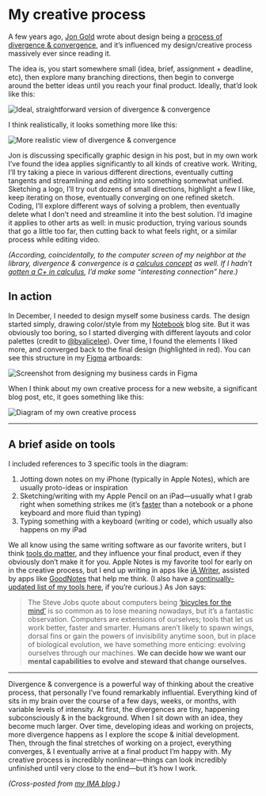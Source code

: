 # My creative process

A few years ago, [Jon Gold](https://jon.gold) wrote about design being a [process of divergence & convergence](https://jon.gold/2016/06/declarative-design-tools/), and it’s influenced my design/creative process massively ever since reading it.

The idea is, you start somewhere small (idea, brief, assignment + deadline, etc), then explore many branching directions, then begin to converge around the better ideas until you reach your final product. Ideally, that’d look like this:

![Ideal, straightforward version of divergence & convergence](https://d2wkqk610zk1ag.cloudfront.net/items/2g2L1S2O1S1R3Z1m0l2b/qvg41et32w7w54vjh6961u0zppc7yzn8.png)

I think realistically, it looks something more like this:

![More realistic view of divergence & convergence](https://d2wkqk610zk1ag.cloudfront.net/items/1M3f2K0K112b062H3m15/ymj0yukh8a3k4hce5y2wjwxff4tgw0gz.png)

Jon is discussing specifically graphic design in his post, but in my own work I’ve found the idea applies significantly to all kinds of creative work. Writing, I’ll try taking a piece in various different directions, eventually cutting tangents and streamlining and editing into something somewhat unified. Sketching a logo, I’ll try out dozens of small directions, highlight a few I like, keep iterating on those, eventually converging on one refined sketch. Coding, I’ll explore different ways of solving a problem, then eventually delete what I don’t need and streamline it into the best solution. I’d imagine it applies to other arts as well: in music production, trying various sounds that go a little too far, then cutting back to what feels right, or a similar process while editing video.

*(According, coincidentally, to the computer screen of my neighbor at the library, divergence & convergence is a [calculus concept](http://tutorial.math.lamar.edu/Classes/CalcII/ConvergenceOfSeries.aspx) as well. If I hadn’t [gotten a C+ in calculus](https://notebook.lachlanjc.me/2020-02-09_how_to_survive_high_school/), I’d make some “interesting connection” here.)*

## In action

In December, I needed to design myself some business cards. The design started simply, drawing color/style from my [Notebook](https://notebook.lachlanjc.me) blog site. But it was obviously too boring, so I started diverging with different layouts and color palettes (credit to [@byalicelee](https://twitter.com/byalicelee)). Over time, I found the elements I liked more, and converged back to the final design (highlighted in red). You can see this structure in my [Figma](http://figma.com) artboards:

![Screenshot from designing my business cards in Figma](https://d2wkqk610zk1ag.cloudfront.net/items/1A2E0u0H1Y3d3m0k2L1L/6q25tqn05rruqt1vj63ean7c90kchewk.png)

When I think about my own creative process for a new website, a significant blog post, etc, it goes something like this:

![ Diagram of my own creative process](https://d2wkqk610zk1ag.cloudfront.net/items/442i000y3M243g2F360F/570k1xk2fmju0tt746dpf8811b8vkpju.png)

***

## A brief aside on tools

I included references to 3 specific tools in the diagram:

1. Jotting down notes on my iPhone (typically in Apple Notes), which are usually proto-ideas or inspiration
2. Sketching/writing with my Apple Pencil on an iPad—usually what I grab right when something strikes me (it’s [faster](https://www.imore.com/how-use-instant-notes-ipad-pro-apple-pencil-ios-11) than a notebook or a phone keyboard and more fluid than typing)
3. Typing something with a keyboard (writing or code), which usually also happens on my iPad

We all know using the same writing software as our favorite writers, but I think [tools do matter](https://hurryslowly.co/005-austin-kleon/), and they influence your final product, even if they obviously don’t make it for you. Apple Notes is my favorite tool for early on in the creative process, but I end up writing in apps like [iA Writer](https://apps.apple.com/us/app/ia-writer/id775737172?uo=4), assisted by apps like [GoodNotes](https://apps.apple.com/us/app/goodnotes-5/id1444383602?uo=4) that help me think. (I also have a [continually-updated list of my tools here](https://notebook.lachlanjc.me/tools/), if you’re curious.) As Jon says:

> The Steve Jobs quote about computers being [‘bicycles for the mind’](https://www.youtube.com/watch?v=ob_GX50Za6c) is so common as to lose meaning nowadays, but it’s a fantastic observation. Computers are extensions of ourselves; tools that let us work better, faster and smarter. Humans aren’t likely to spawn wings, dorsal fins or gain the powers of invisibility anytime soon, but in place of biological evolution, we have something more enticing: evolving ourselves through our machines. **We can decide how we want our mental capabilities to evolve and steward that change ourselves.**

***

Divergence & convergence is a powerful way of thinking about the creative process, that personally I’ve found remarkably influential. Everything kind of sits in my brain over the course of a few days, weeks, or months, with variable levels of intensity. At first, the divergences are tiny, happening subconsciously & in the background. When I sit down with an idea, they become much larger. Over time, developing ideas and working on projects, more divergence happens as I explore the scope & initial development. Then, through the final stretches of working on a project, everything converges, & I eventually arrive at a final product I’m happy with. My creative process is incredibly nonlinear—things can look incredibly unfinished until very close to the end—but it’s how I work.

*(Cross-posted from [my IMA blog](https://ima.lachlanjc.me/2020-02-09_bit_week_2_creative_process/).)*

